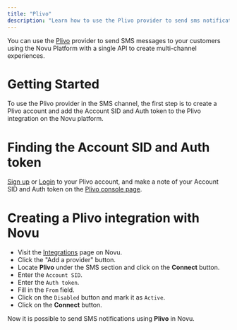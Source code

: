 ```yaml
---
title: "Plivo"
description: "Learn how to use the Plivo provider to send sms notifications using Novu"
---
```


You can use the [Plivo](https://www.plivo.com/) provider to send SMS messages to your customers using the Novu Platform with a single API to create multi-channel experiences.

# Getting Started

To use the Plivo provider in the SMS channel, the first step is to create a Plivo account and add the Account SID and Auth token to the Plivo integration on the Novu platform.

# Finding the Account SID and Auth token

[Sign up](https://console.plivo.com/accounts/register/) or [Login](https://console.plivo.com/accounts/login/) to your Plivo account, and make a note of your Account SID and Auth token on the [Plivo console page](https://console.plivo.com/dashboard/).

# Creating a Plivo integration with Novu

- Visit the [Integrations](https://web.novu.co/integrations?utm_campaign=docs-sms-plivo) page on Novu.
- Click the "Add a provider" button.
- Locate **Plivo** under the SMS section and click on the **Connect** button.
- Enter the `Account SID`.
- Enter the `Auth token`.
- Fill in the `From` field.
- Click on the `Disabled` button and mark it as `Active`.
- Click on the **Connect** button.

Now it is possible to send SMS notifications using **Plivo** in Novu.
